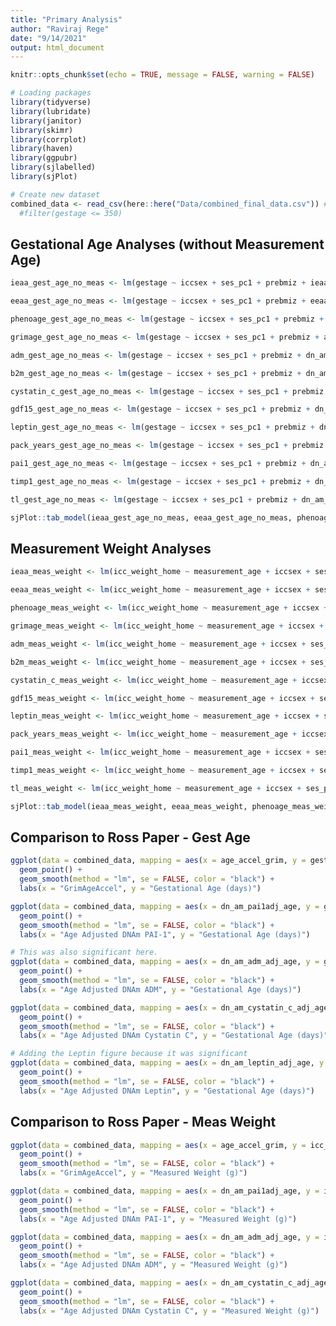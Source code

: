 ```yaml
---
title: "Primary Analysis"
author: "Raviraj Rege"
date: "9/14/2021"
output: html_document
---
```


```r
knitr::opts_chunk$set(echo = TRUE, message = FALSE, warning = FALSE)
```

```r
# Loading packages
library(tidyverse)
library(lubridate)
library(janitor)
library(skimr)
library(corrplot)
library(haven)
library(ggpubr)
library(sjlabelled)
library(sjPlot)

# Create new dataset
combined_data <- read_csv(here::here("Data/combined_final_data.csv")) #%>%
  #filter(gestage <= 350)
```

## Gestational Age Analyses (without Measurement Age)

```r
ieaa_gest_age_no_meas <- lm(gestage ~ iccsex + ses_pc1 + prebmiz + ieaa, data = combined_data)

eeaa_gest_age_no_meas <- lm(gestage ~ iccsex + ses_pc1 + prebmiz + eeaa, data = combined_data)

phenoage_gest_age_no_meas <- lm(gestage ~ iccsex + ses_pc1 + prebmiz + age_accel_pheno, data = combined_data)

grimage_gest_age_no_meas <- lm(gestage ~ iccsex + ses_pc1 + prebmiz + age_accel_grim, data = combined_data)

adm_gest_age_no_meas <- lm(gestage ~ iccsex + ses_pc1 + prebmiz + dn_am_adm_adj_age, data = combined_data)

b2m_gest_age_no_meas <- lm(gestage ~ iccsex + ses_pc1 + prebmiz + dn_am_b2m_adj_age, data = combined_data)

cystatin_c_gest_age_no_meas <- lm(gestage ~ iccsex + ses_pc1 + prebmiz + dn_am_cystatin_c_adj_age, data = combined_data)

gdf15_gest_age_no_meas <- lm(gestage ~ iccsex + ses_pc1 + prebmiz + dn_am_gdf15adj_age, data = combined_data)

leptin_gest_age_no_meas <- lm(gestage ~ iccsex + ses_pc1 + prebmiz + dn_am_leptin_adj_age, data = combined_data)

pack_years_gest_age_no_meas <- lm(gestage ~ iccsex + ses_pc1 + prebmiz + dn_am_packyrs_adj_age, data = combined_data)

pai1_gest_age_no_meas <- lm(gestage ~ iccsex + ses_pc1 + prebmiz + dn_am_pai1adj_age, data = combined_data)

timp1_gest_age_no_meas <- lm(gestage ~ iccsex + ses_pc1 + prebmiz + dn_am_timp1adj_age, data = combined_data)

tl_gest_age_no_meas <- lm(gestage ~ iccsex + ses_pc1 + prebmiz + dn_am_tl_adj_age, data = combined_data)

sjPlot::tab_model(ieaa_gest_age_no_meas, eeaa_gest_age_no_meas, phenoage_gest_age_no_meas, grimage_gest_age_no_meas, adm_gest_age_no_meas, b2m_gest_age_no_meas, cystatin_c_gest_age_no_meas, gdf15_gest_age_no_meas, leptin_gest_age_no_meas, pack_years_gest_age_no_meas, pai1_gest_age_no_meas, timp1_gest_age_no_meas, tl_gest_age_no_meas, show.se = TRUE, show.stat = TRUE, show.std = TRUE)

```

## Measurement Weight Analyses

```r
ieaa_meas_weight <- lm(icc_weight_home ~ measurement_age + iccsex + ses_pc1 + prebmiz + ieaa, data = combined_data)

eeaa_meas_weight <- lm(icc_weight_home ~ measurement_age + iccsex + ses_pc1 + prebmiz + eeaa, data = combined_data)

phenoage_meas_weight <- lm(icc_weight_home ~ measurement_age + iccsex + ses_pc1 + prebmiz + age_accel_pheno, data = combined_data)

grimage_meas_weight <- lm(icc_weight_home ~ measurement_age + iccsex + ses_pc1 + prebmiz + age_accel_grim, data = combined_data)

adm_meas_weight <- lm(icc_weight_home ~ measurement_age + iccsex + ses_pc1 + prebmiz + dn_am_adm_adj_age, data = combined_data)

b2m_meas_weight <- lm(icc_weight_home ~ measurement_age + iccsex + ses_pc1 + prebmiz + dn_am_b2m_adj_age, data = combined_data)

cystatin_c_meas_weight <- lm(icc_weight_home ~ measurement_age + iccsex + ses_pc1 + prebmiz + dn_am_cystatin_c_adj_age, data = combined_data)

gdf15_meas_weight <- lm(icc_weight_home ~ measurement_age + iccsex + ses_pc1 + prebmiz + dn_am_gdf15adj_age, data = combined_data)

leptin_meas_weight <- lm(icc_weight_home ~ measurement_age + iccsex + ses_pc1 + prebmiz + dn_am_leptin_adj_age, data = combined_data)

pack_years_meas_weight <- lm(icc_weight_home ~ measurement_age + iccsex + ses_pc1 + prebmiz + dn_am_packyrs_adj_age, data = combined_data)

pai1_meas_weight <- lm(icc_weight_home ~ measurement_age + iccsex + ses_pc1 + prebmiz + dn_am_pai1adj_age, data = combined_data)

timp1_meas_weight <- lm(icc_weight_home ~ measurement_age + iccsex + ses_pc1 + prebmiz + dn_am_timp1adj_age, data = combined_data)

tl_meas_weight <- lm(icc_weight_home ~ measurement_age + iccsex + ses_pc1 + prebmiz + dn_am_tl_adj_age, data = combined_data)

sjPlot::tab_model(ieaa_meas_weight, eeaa_meas_weight, phenoage_meas_weight, grimage_meas_weight, adm_meas_weight, b2m_meas_weight, cystatin_c_meas_weight, gdf15_meas_weight, leptin_meas_weight, pack_years_meas_weight, pai1_meas_weight, timp1_meas_weight, tl_meas_weight, show.se = TRUE, show.stat = TRUE, show.std = TRUE)
```

## Comparison to Ross Paper - Gest Age

```r
ggplot(data = combined_data, mapping = aes(x = age_accel_grim, y = gestage)) +
  geom_point() +
  geom_smooth(method = "lm", se = FALSE, color = "black") +
  labs(x = "GrimAgeAccel", y = "Gestational Age (days)")

ggplot(data = combined_data, mapping = aes(x = dn_am_pai1adj_age, y = gestage)) +
  geom_point() +
  geom_smooth(method = "lm", se = FALSE, color = "black") +
  labs(x = "Age Adjusted DNAm PAI-1", y = "Gestational Age (days)")

# This was also significant here.
ggplot(data = combined_data, mapping = aes(x = dn_am_adm_adj_age, y = gestage)) +
  geom_point() +
  geom_smooth(method = "lm", se = FALSE, color = "black") +
  labs(x = "Age Adjusted DNAm ADM", y = "Gestational Age (days)")

ggplot(data = combined_data, mapping = aes(x = dn_am_cystatin_c_adj_age, y = gestage)) +
  geom_point() +
  geom_smooth(method = "lm", se = FALSE, color = "black") +
  labs(x = "Age Adjusted DNAm Cystatin C", y = "Gestational Age (days)")

# Adding the Leptin figure because it was significant
ggplot(data = combined_data, mapping = aes(x = dn_am_leptin_adj_age, y = gestage)) +
  geom_point() +
  geom_smooth(method = "lm", se = FALSE, color = "black") +
  labs(x = "Age Adjusted DNAm Leptin", y = "Gestational Age (days)")

```

## Comparison to Ross Paper - Meas Weight

```r
ggplot(data = combined_data, mapping = aes(x = age_accel_grim, y = icc_weight_home)) +
  geom_point() +
  geom_smooth(method = "lm", se = FALSE, color = "black") +
  labs(x = "GrimAgeAccel", y = "Measured Weight (g)")

ggplot(data = combined_data, mapping = aes(x = dn_am_pai1adj_age, y = icc_weight_home)) +
  geom_point() +
  geom_smooth(method = "lm", se = FALSE, color = "black") +
  labs(x = "Age Adjusted DNAm PAI-1", y = "Measured Weight (g)")

ggplot(data = combined_data, mapping = aes(x = dn_am_adm_adj_age, y = icc_weight_home)) +
  geom_point() +
  geom_smooth(method = "lm", se = FALSE, color = "black") +
  labs(x = "Age Adjusted DNAm ADM", y = "Measured Weight (g)")

ggplot(data = combined_data, mapping = aes(x = dn_am_cystatin_c_adj_age, y = icc_weight_home)) +
  geom_point() +
  geom_smooth(method = "lm", se = FALSE, color = "black") +
  labs(x = "Age Adjusted DNAm Cystatin C", y = "Measured Weight (g)")

```
